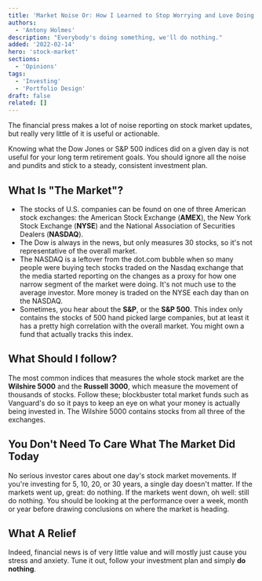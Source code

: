 ```yaml
---
title: 'Market Noise Or: How I Learned to Stop Worrying and Love Doing Nothing'
authors:
  - 'Antony Holmes'
description: "Everybody's doing something, we'll do nothing."
added: '2022-02-14'
hero: 'stock-market'
sections:
  - 'Opinions'
tags:
  - 'Investing'
  - 'Portfolio Design'
draft: false
related: []
---
```


The financial press makes a lot of noise reporting on stock market updates, but really very little of it is useful or actionable.

Knowing what the Dow Jones or S&P 500 indices did on a given day is not useful for your long term retirement goals. You should ignore all the noise and pundits and stick to a steady, consistent investment plan.

## What Is "The Market"?

- The stocks of U.S. companies can be found on one of three American stock exchanges: the American Stock Exchange (**AMEX**), the New York Stock Exchange (**NYSE**) and the National Association of Securities Dealers (**NASDAQ**).
- The Dow is always in the news, but only measures 30 stocks, so it's not representative of the overall market.
- The NASDAQ is a leftover from the dot.com bubble when so many people were buying tech stocks traded on the Nasdaq exchange that the media started reporting on the changes as a proxy for how one narrow segment of the market were doing. It's not much use to the average investor. More money is traded on the NYSE each day than on the NASDAQ.
- Sometimes, you hear about the **S&P**, or the **S&P 500**. This index only contains the stocks of 500 hand picked large companies, but at least it has a pretty high correlation with the overall market. You might own a fund that actually tracks this index.

## What Should I follow?

The most common indices that measures the whole stock market are the **Wilshire 5000** and the **Russell 3000**, which measure the movement of thousands of stocks. Follow these; blockbuster total market funds such as Vanguard's do so it pays to keep an eye on what your money is actually being invested in. The Wilshire 5000 contains stocks from all three of the exchanges.

## You Don't Need To Care What The Market Did Today

No serious investor cares about one day's stock market movements. If you're investing for 5, 10, 20, or 30 years, a single day doesn't matter. If the markets went up, great: do nothing. If the markets went down, oh well: still do nothing. You should be looking at the performance over a week, month or year before drawing conclusions on where the market is heading.

## What A Relief

Indeed, financial news is of very little value and will mostly just cause you stress and anxiety. Tune it out, follow your investment plan and simply **do nothing**.
